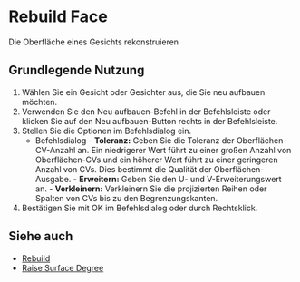 
# Rebuild Face

<Reference shortcut="" command="Rebuild" button="Right of Command Bar" buttonIcon="button-rebuild"/>

Die Oberfläche eines Gesichts rekonstruieren

## Grundlegende Nutzung

1. Wählen Sie ein Gesicht oder Gesichter aus, die Sie neu aufbauen möchten.
2. Verwenden Sie den Neu aufbauen-Befehl in der Befehlsleiste oder klicken Sie auf den Neu aufbauen-Button <ButtonIcon type="button-rebuild"/> rechts in der Befehlsleiste.
3. Stellen Sie die Optionen im Befehlsdialog ein.
    - <Kst>Befehlsdialog</Kst>
          - **Toleranz:** Geben Sie die Toleranz der Oberflächen-CV-Anzahl an. Ein niedrigerer Wert führt zu einer großen Anzahl von Oberflächen-CVs und ein höherer Wert führt zu einer geringeren Anzahl von CVs. Dies bestimmt die Qualität der Oberflächen-Ausgabe.
          - **Erweitern:** Geben Sie den U- und V-Erweiterungswert an.
          - **Verkleinern:** Verkleinern Sie die projizierten Reihen oder Spalten von CVs bis zu den Begrenzungskanten.
5. Bestätigen Sie mit OK im Befehlsdialog oder durch Rechtsklick.

<VideoPlayer fileName="rebuild-face"/>

## Siehe auch
- [Rebuild](rebuild)
- [Raise Surface Degree](raise-surface-degree)